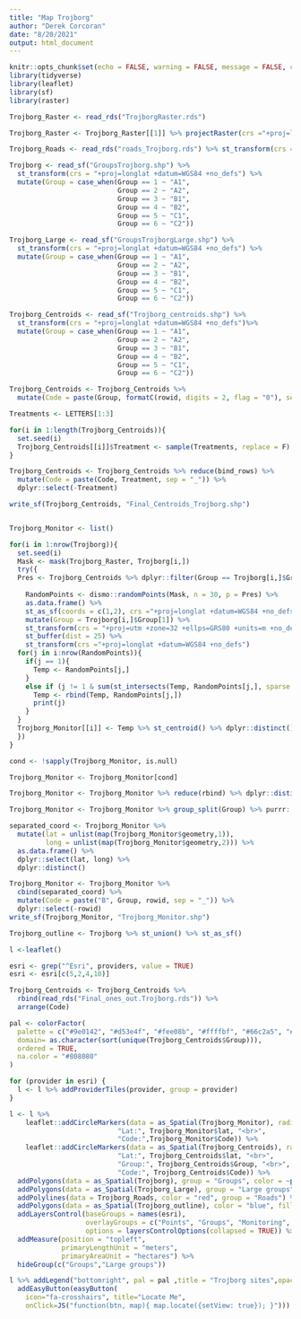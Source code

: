 ```yaml
---
title: "Map Trojborg"
author: "Derek Corcoran"
date: "8/20/2021"
output: html_document
---
```


```r
knitr::opts_chunk$set(echo = FALSE, warning = FALSE, message = FALSE, cache = FALSE)
library(tidyverse)
library(leaflet)
library(sf)
library(raster)

Trojborg_Raster <- read_rds("TrojborgRaster.rds")

Trojborg_Raster <- Trojborg_Raster[[1]] %>% projectRaster(crs ="+proj=longlat +datum=WGS84 +no_defs")

Trojborg_Roads <- read_rds("roads_Trojborg.rds") %>% st_transform(crs ="+proj=longlat +datum=WGS84 +no_defs")

Trojborg <- read_sf("GroupsTrojborg.shp") %>% 
  st_transform(crs = "+proj=longlat +datum=WGS84 +no_defs") %>% 
  mutate(Group = case_when(Group == 1 ~ "A1",
                           Group == 2 ~ "A2",
                           Group == 3 ~ "B1",
                           Group == 4 ~ "B2",
                           Group == 5 ~ "C1",
                           Group == 6 ~ "C2"))

Trojborg_Large <- read_sf("GroupsTrojborgLarge.shp") %>% 
  st_transform(crs = "+proj=longlat +datum=WGS84 +no_defs") %>% 
  mutate(Group = case_when(Group == 1 ~ "A1",
                           Group == 2 ~ "A2",
                           Group == 3 ~ "B1",
                           Group == 4 ~ "B2",
                           Group == 5 ~ "C1",
                           Group == 6 ~ "C2"))

Trojborg_Centroids <- read_sf("Trojborg_centroids.shp") %>% 
  st_transform(crs = "+proj=longlat +datum=WGS84 +no_defs")%>% 
  mutate(Group = case_when(Group == 1 ~ "A1",
                           Group == 2 ~ "A2",
                           Group == 3 ~ "B1",
                           Group == 4 ~ "B2",
                           Group == 5 ~ "C1",
                           Group == 6 ~ "C2"))

Trojborg_Centroids <- Trojborg_Centroids %>% 
  mutate(Code = paste(Group, formatC(rowid, digits = 2, flag = "0"), sep = "_"), Treatment = NA) %>% group_by(Code) %>% group_split()

Treatments <- LETTERS[1:3]

for(i in 1:length(Trojborg_Centroids)){
  set.seed(i)
  Trojborg_Centroids[[i]]$Treatment <- sample(Treatments, replace = F)
}

Trojborg_Centroids <- Trojborg_Centroids %>% reduce(bind_rows) %>% 
  mutate(Code = paste(Code, Treatment, sep = "_")) %>% 
  dplyr::select(-Treatment)

write_sf(Trojborg_Centroids, "Final_Centroids_Trojborg.shp")


Trojborg_Monitor <- list()

for(i in 1:nrow(Trojborg)){
  set.seed(i)
  Mask <- mask(Trojborg_Raster, Trojborg[i,])
  try({
  Pres <- Trojborg_Centroids %>% dplyr::filter(Group == Trojborg[i,]$Group[1]) %>% as_Spatial()
  
    RandomPoints <- dismo::randomPoints(Mask, n = 30, p = Pres) %>% 
    as.data.frame() %>% 
    st_as_sf(coords = c(1,2), crs ="+proj=longlat +datum=WGS84 +no_defs") %>% 
    mutate(Group = Trojborg[i,]$Group[1]) %>% 
    st_transform(crs = "+proj=utm +zone=32 +ellps=GRS80 +units=m +no_defs") %>% 
    st_buffer(dist = 25) %>% 
    st_transform(crs ="+proj=longlat +datum=WGS84 +no_defs") 
  for(j in i:nrow(RandomPoints)){
    if(j == 1){
      Temp <- RandomPoints[j,]
    }
    else if (j != 1 & sum(st_intersects(Temp, RandomPoints[j,], sparse = F)) == 0){
      Temp <- rbind(Temp, RandomPoints[j,])
      print(j)
    }
  }
  Trojborg_Monitor[[i]] <- Temp %>% st_centroid() %>% dplyr::distinct()
  })
}

cond <- !sapply(Trojborg_Monitor, is.null)

Trojborg_Monitor <- Trojborg_Monitor[cond]

Trojborg_Monitor <- Trojborg_Monitor %>% reduce(rbind) %>% dplyr::distinct()

Trojborg_Monitor <- Trojborg_Monitor %>% group_split(Group) %>% purrr::map(~tibble::rowid_to_column(.x)) %>% reduce(rbind)

separated_coord <- Trojborg_Monitor %>% 
  mutate(lat = unlist(map(Trojborg_Monitor$geometry,1)),
         long = unlist(map(Trojborg_Monitor$geometry,2))) %>% 
  as.data.frame() %>% 
  dplyr::select(lat, long) %>% 
  dplyr::distinct()

Trojborg_Monitor <- Trojborg_Monitor %>% 
  cbind(separated_coord) %>% 
  mutate(Code = paste("B", Group, rowid, sep = "_")) %>% 
  dplyr::select(-rowid)
write_sf(Trojborg_Monitor, "Trojborg_Monitor.shp")
```

```r

Trojborg_outline <- Trojborg %>% st_union() %>% st_as_sf()

l <-leaflet()

esri <- grep("^Esri", providers, value = TRUE)
esri <- esri[c(5,2,4,10)]

Trojborg_Centroids <- Trojborg_Centroids %>% 
  rbind(read_rds("Final_ones_out.Trojborg.rds")) %>% 
  arrange(Code)

pal <- colorFactor(
  palette = c("#9e0142", "#d53e4f", "#fee08b", "#ffffbf", "#66c2a5", "#3288bd"),
  domain= as.character(sort(unique(Trojborg_Centroids$Group))),
  ordered = TRUE,
  na.color = "#808080"
)

for (provider in esri) {
  l <- l %>% addProviderTiles(provider, group = provider)    
}

l <- l %>% 
    leaflet::addCircleMarkers(data = as_Spatial(Trojborg_Monitor), radius = 6, group = "Monitoring", color = ~pal(Group), popup = paste("Lon:", Trojborg_Monitor$long, "<br>",
                           "Lat:", Trojborg_Monitor$lat, "<br>",
                           "Code:",Trojborg_Monitor$Code)) %>% 
    leaflet::addCircleMarkers(data = as_Spatial(Trojborg_Centroids), radius = 6, group = "Points", color = ~pal(Group), popup = paste("Lon:", Trojborg_Centroids$long, "<br>",
                           "Lat:", Trojborg_Centroids$lat, "<br>",
                           "Group:", Trojborg_Centroids$Group, "<br>", 
                           "Code:", Trojborg_Centroids$Code)) %>%
  addPolygons(data = as_Spatial(Trojborg), group = "Groups", color = ~pal(Group), fillColor = ~pal(Group), opacity = 0.8, popup = Trojborg$Group, fillOpacity = 0.8) %>% 
  addPolygons(data = as_Spatial(Trojborg_Large), group = "Large groups", color = ~pal(Group), fillColor = ~pal(Group), opacity = 0.8, popup = Trojborg_Large$Group, fillOpacity = 0.8) %>% 
  addPolylines(data = Trojborg_Roads, color = "red", group = "Roads") %>%
  addPolygons(data = as_Spatial(Trojborg_outline), color = "blue", fillOpacity = 0, group = "Outline") %>% 
  addLayersControl(baseGroups = names(esri),
                   overlayGroups = c("Points", "Groups", "Monitoring", "Roads", "Large groups", "Outline"),
                   options = layersControlOptions(collapsed = TRUE)) %>%
  addMeasure(position = "topleft",
             primaryLengthUnit = "meters",
             primaryAreaUnit = "hectares") %>% 
  hideGroup(c("Groups","Large groups"))

l %>% addLegend("bottomright", pal = pal ,title = "Trojborg sites",opacity = 1, values = Trojborg_Centroids$Group) %>%
  addEasyButton(easyButton(
    icon="fa-crosshairs", title="Locate Me",
    onClick=JS("function(btn, map){ map.locate({setView: true}); }")))

```

